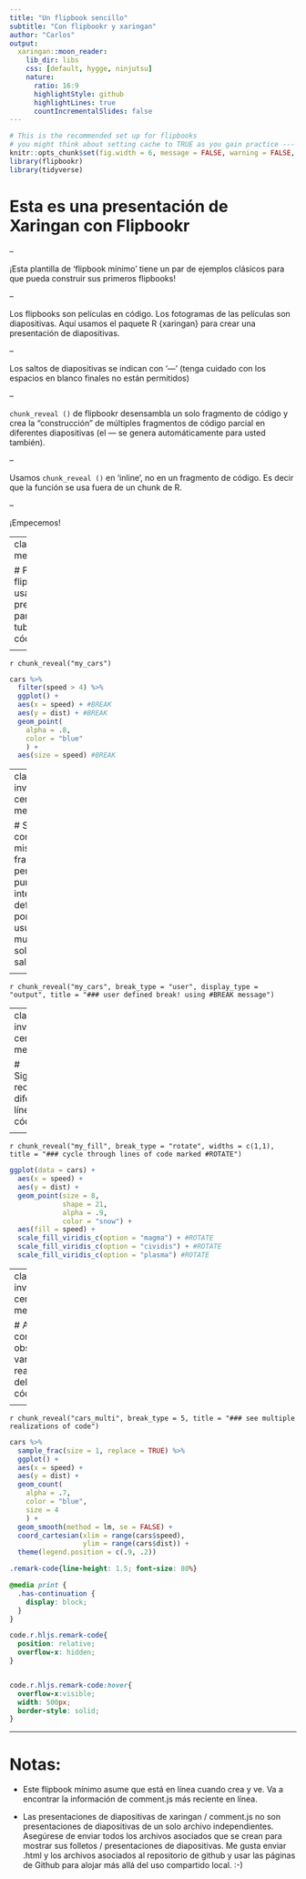 ```yaml
---
title: "Un flipbook sencillo"
subtitle: "Con flipbookr y xaringan"
author: "Carlos"
output:
  xaringan::moon_reader:
    lib_dir: libs
    css: [default, hygge, ninjutsu]
    nature:
      ratio: 16:9
      highlightStyle: github
      highlightLines: true
      countIncrementalSlides: false
---
```



```r
# This is the recommended set up for flipbooks
# you might think about setting cache to TRUE as you gain practice --- building flipbooks from scratch can be time consuming
knitr::opts_chunk$set(fig.width = 6, message = FALSE, warning = FALSE, comment = "", cache = F)
library(flipbookr)
library(tidyverse)
```



# Esta es una presentación de Xaringan con Flipbookr


--

¡Esta plantilla de 'flipbook mínimo' tiene un par de ejemplos clásicos para que pueda construir sus primeros flipbooks!

--

Los flipbooks son películas en código. Los fotogramas de las películas son diapositivas. Aquí usamos el paquete R {xaringan} para crear una presentación de diapositivas.

--

Los saltos de diapositivas se indican con '---' (tenga cuidado con los espacios en blanco finales no están permitidos)

--

`chunk_reveal ()` de flipbookr desensambla un solo fragmento de código y crea la "construcción" de múltiples fragmentos de código parcial en diferentes diapositivas (el --- se genera automáticamente para usted también).

--

Usamos `chunk_reveal ()` en 'inline', no en un fragmento de código. Es decir que la función se usa fuera de un chunk de R.

--

¡Empecemos!

---
clase: inversa, media, central


# Primero: flipbook clásico, usando valores predeterminados para recorrer la tubería de código





<!-- obtenga una versión de flipbook del fragmento de código my_cars - las pausas son donde los paréntesis están equilibrados -->
---

`r chunk_reveal("my_cars")`

```r
cars %>%
  filter(speed > 4) %>%
  ggplot() +
  aes(x = speed) + #BREAK
  aes(y = dist) + #BREAK
  geom_point(
    alpha = .8, 
    color = "blue" 
    ) + 
  aes(size = speed) #BREAK
```

---
clase: inversa, central, media


# Siguiente: consulte el mismo fragmento, pero use puntos de interrupción definidos por el usuario y muestre solo la salida






<!-- obtenga otra versión de flipbook del fragmento de código my_cars, esta vez en los descansos definidos y solo mostrando la salida -->
---

`r chunk_reveal("my_cars", break_type = "user", display_type = "output", title = "### user defined break! using #BREAK message")`



---
clase: inversa, central, media

# Siguiente: recorre diferentes líneas de código





<!-- obtén un flipbook que gira a través de líneas, my_fill -->
---

`r chunk_reveal("my_fill", break_type = "rotate", widths = c(1,1), title = "### cycle through lines of code marked #ROTATE")`

```r
ggplot(data = cars) +
  aes(x = speed) +
  aes(y = dist) +
  geom_point(size = 8,
             shape = 21,
             alpha = .9,
             color = "snow") +
  aes(fill = speed) +
  scale_fill_viridis_c(option = "magma") + #ROTATE
  scale_fill_viridis_c(option = "cividis") + #ROTATE
  scale_fill_viridis_c(option = "plasma") #ROTATE
```


---
clase: inversa, central, media

# A continuación: observe varias realizaciones del mismo código





<!-- obtenga un flipbook que muestre múltiples realizaciones del mismo código -->
---

`r chunk_reveal("cars_multi", break_type = 5, title = "### see multiple realizations of code")`

```r
cars %>% 
  sample_frac(size = 1, replace = TRUE) %>%      
  ggplot() +              
  aes(x = speed) +
  aes(y = dist) +
  geom_count(
    alpha = .7,
    color = "blue",
    size = 4
    ) + 
  geom_smooth(method = lm, se = FALSE) +
  coord_cartesian(xlim = range(cars$speed),
                  ylim = range(cars$dist)) +
  theme(legend.position = c(.9, .2))
```






<!-- ajusta el tamaño de fuente en este fragmento de código CSS, actualmente 80 -->

```css
.remark-code{line-height: 1.5; font-size: 80%}

@media print {
  .has-continuation {
    display: block;
  }
}

code.r.hljs.remark-code{
  position: relative;
  overflow-x: hidden;
}


code.r.hljs.remark-code:hover{
  overflow-x:visible;
  width: 500px;
  border-style: solid;
}
```



---

# Notas:

- Este flipbook mínimo asume que está en línea cuando crea y ve. Va a encontrar la información de comment.js más reciente en línea.

- Las presentaciones de diapositivas de xaringan / comment.js no son presentaciones de diapositivas de un solo archivo independientes. Asegúrese de enviar todos los archivos asociados que se crean para mostrar sus folletos / presentaciones de diapositivas. Me gusta enviar .html y los archivos asociados al repositorio de github y usar las páginas de Github para alojar más allá del uso compartido local. :-)

